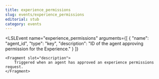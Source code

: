 ```yaml
---
title: experience_permissions
slug: events/experience_permissions
editorial: stub
category: events
---
```


<LSLEvent
	name="experience_permissions"
	arguments={[
	{
		"name": "agent_id",
		"type": "key",
		"description": "ID of the agent approving permission for the Experience."
	}
]}
>
	<Fragment slot="description">
		Triggered when an agent has approved an experience permissions request.
	</Fragment>
</LSLEvent>
